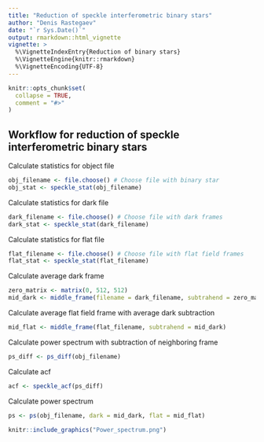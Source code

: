 ```yaml
---
title: "Reduction of speckle interferometric binary stars"
author: "Denis Rastegaev"
date: "`r Sys.Date()`"
output: rmarkdown::html_vignette
vignette: >
  %\VignetteIndexEntry{Reduction of binary stars}
  %\VignetteEngine{knitr::rmarkdown}
  %\VignetteEncoding{UTF-8}
---
```


```r
knitr::opts_chunk$set(
  collapse = TRUE,
  comment = "#>"
)
```

## Workflow for reduction of speckle interferometric binary stars

Calculate statistics for object file
```r
obj_filename <- file.choose() # Choose file with binary star
obj_stat <- speckle_stat(obj_filename)
```

Calculate statistics for dark file
```r
dark_filename <- file.choose() # Choose file with dark frames
dark_stat <- speckle_stat(dark_filename)
```

Calculate statistics for flat file
```r
flat_filename <- file.choose() # Choose file with flat field frames
flat_stat <- speckle_stat(flat_filename)
```

Calculate average dark frame
```r
zero_matrix <- matrix(0, 512, 512)
mid_dark <- middle_frame(filename = dark_filename, subtrahend = zero_matrix)
```

Calculate average flat field frame with average dark subtraction
```r
mid_flat <- middle_frame(flat_filename, subtrahend = mid_dark)
```

Calculate power spectrum with subtraction of neighboring frame
```r
ps_diff <- ps_diff(obj_filename)
```

Calculate acf
```r
acf <- speckle_acf(ps_diff)
```

Calculate power spectrum
```r
ps <- ps(obj_filename, dark = mid_dark, flat = mid_flat)
```

```r
knitr::include_graphics("Power_spectrum.png")
```
